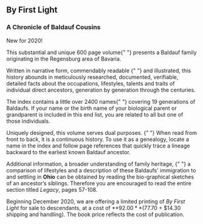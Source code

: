 
<ByFirstLightCover />

<h2 className="book-title">By First Light</h2>
<h3 className="book-subtitle">A Chronicle of Baldauf Cousins</h3>

<div className="highlight">New for 2020!</div>

<p>
  <span className="lead-in">This substantial and unique 600 page volume</span>{" "}
  presents a Baldauf family originating in the Regensburg area of Bavaria.
</p>

<p>
  <span className="lead-in">
    Written in narrative form, commendably readable
  </span>{" "}
  and illustrated, this history abounds in meticulously researched, documented,
  verifiable, detailed facts about the occupations, lifestyles, talents and
  traits of individual direct ancestors, generation by generation through the
  centuries.
</p>
<p>
  <span className="lead-in">The index contains a little over 2400 names</span>{" "}
  covering 19 generations of Baldaufs. If your name or the birth name of your
  biological parent or grandparent is included in this end list, you are related
  to all but one of those individuals.
</p>
<p>
  <span className="lead-in">
    Uniquely designed, this volume serves dual purposes.
  </span>{" "}
  When read from front to back, it is a continuous history. To use it as a
  genealogy, locate a name in the index and follow page references that quickly
  trace a lineage backward to the earliest known Baldauf ancestor.
</p>
<p>
  <span className="lead-in">
    Additional information, a broader understanding of family heritage,
  </span>{" "}
  a comparison of lifestyles and a description of these Baldaufs' immigration to
  and settling in <b>Ohio</b> can be obtained by reading the bio-graphical
  sketches of an ancestor’s siblings. Therefore you are encouraged to read the
  entire section titled <i>Legacy</i>, pages 57-108.
</p>

Beginning December 2020, we are offering a limited printing of _By First Light_
for sale to descendants, at a cost of **$92.00** ($77.70 + $14.30 shipping and
handling). The book price reflects the cost of publication.

